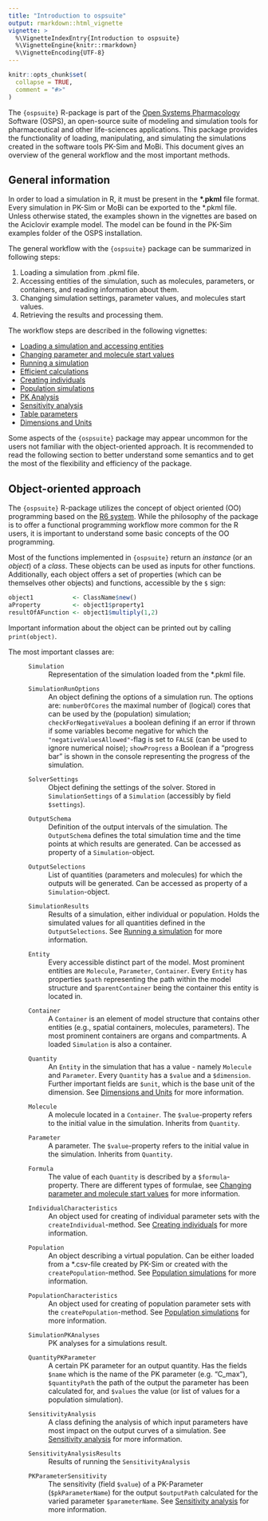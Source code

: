 ```yaml
---
title: "Introduction to ospsuite"
output: rmarkdown::html_vignette
vignette: >
  %\VignetteIndexEntry{Introduction to ospsuite}
  %\VignetteEngine{knitr::rmarkdown}
  %\VignetteEncoding{UTF-8}
---
```


```r
knitr::opts_chunk$set(
  collapse = TRUE,
  comment = "#>"
)
```

The `{ospsuite}` R-package is part of the [Open Systems Pharmacology](http://www.open-systems-pharmacology.org/) Software (OSPS), an open-source suite of modeling and simulation tools for pharmaceutical and other life-sciences applications. This package provides the functionality of loading, manipulating, and simulating the simulations created in the software tools PK-Sim and MoBi. This document gives an overview of the general workflow and the most important methods.

## General information

In order to load a simulation in R, it must be present in the **\*.pkml** file format. Every simulation in PK-Sim or MoBi can be exported to the *.pkml file. Unless otherwise stated, the examples shown in the vignettes are based on the Aciclovir example model. The model can be found in the PK-Sim examples folder of the OSPS installation.

The general workflow with the `{ospsuite}` package can be summarized in following steps:

  1. Loading a simulation from .pkml file.
  2. Accessing entities of the simulation, such as molecules, parameters, or containers, and reading information about them.
  3. Changing simulation settings, parameter values, and molecules start values.
  4. Retrieving the results and processing them.

The workflow steps are described in the following vignettes:

* [Loading a simulation and accessing entities](load-get.html)
* [Changing parameter and molecule start values](set-values.html)
* [Running a simulation](run-simulation.html)
* [Efficient calculations](efficient-calculations.html)
* [Creating individuals](create-individual.html)
* [Population simulations](create-run-population.html)
* [PK Analysis](pk-analysis.html)
* [Sensitivity analysis](sensitivity-analysis.html)
* [Table parameters](table-parameters.html)
* [Dimensions and Units](unit-conversion.html)

Some aspects of the `{ospsuite}` package may appear uncommon for the users not familiar with the object-oriented approach. It is recommended to read the following section to better understand some semantics and to get the most of the flexibility and efficiency of the package.

## Object-oriented approach

The `{ospsuite}` R-package utilizes the concept of object oriented (OO) programming based on the [R6 system](https://adv-r.hadley.nz/r6.html). While the philosophy of the package is to offer a functional programming workflow more common for the R users, it is important to understand some basic concepts of the OO programming. 

Most of the functions implemented in `{ospsuite}` return an *instance* (or an *object*) of a *class*. These objects can be used as inputs for other functions. Additionally, each object offers a set of properties (which can be themselves other objects) and functions, accessible by the `$` sign:

```r
object1           <- ClassName$new()
aProperty         <- object1$property1
resultOfAFunction <- object1$multiply(1,2)
```

Important information about the object can be printed out by calling `print(object)`.

The most important classes are:

  : `Simulation`
    : Representation of the simulation loaded from the *.pkml file.
  : `SimulationRunOptions`
    : An object defining the options of a simulation run. The options are: `numberOfCores` the maximal number of (logical) cores that can be used by the (population) simulation; `checkForNegativeValues` a boolean defining if an error if thrown if some variables become negative for which the `"negativeValuesAllowed"`-flag is set to `FALSE` (can be used to ignore numerical noise); `showProgress` a Boolean if a "progress bar" is shown in the console representing the progress of the simulation.
  : `SolverSettings`
    : Object defining the settings of the solver. Stored in `SimulationSettings` of a `Simulation` (accessibly by field `$settings`).
  : `OutputSchema`
    : Definition of the output intervals of the simulation. The `OutputSchema` defines the total simulation time and the time points at which results are generated. Can be accessed as property of a `Simulation`-object.
  : `OutputSelections`
    : List of quantities (parameters and molecules) for which the outputs will be generated. Can be accessed as property of a `Simulation`-object.
  : `SimulationResults`
    : Results of a simulation, either individual or population. Holds the simulated values for all quantities defined in the `OutputSelections`. See [Running a simulation](run-simulation.html) for more information.
  : `Entity`
    : Every accessible distinct part of the model. Most prominent entities are `Molecule`, `Parameter`, `Container`. Every `Entity` has properties `$path` representing the path within the model structure and `$parentContainer` being the container this entity is located in.
  : `Container`
    : A `Container` is an element of model structure that contains other entities (e.g., spatial containers, molecules, parameters).
    The most prominent containers are organs and compartments. A loaded `Simulation` is also a container.
  : `Quantity`
    : An `Entity` in the simulation that has a value - namely `Molecule` and `Parameter`. Every `Quantity` has a `$value` and a `$dimension`. Further important fields are `$unit`, which is the base unit of the dimension. See [Dimensions and Units](unit-conversion.html) for more information.
  : `Molecule`
    : A molecule located in a `Container`. The `$value`-property refers to the initial value in the simulation. Inherits from `Quantity`.
  : `Parameter`
    : A parameter. The `$value`-property refers to the initial value in the simulation. Inherits from `Quantity`.
  : `Formula`
    : The value of each `Quantity` is described by a `$formula`-property. There are different types of formulae, see [Changing parameter and molecule start values](set-values.html) for more information.
  : `IndividualCharacteristics`
    : An object used for creating of individual parameter sets with the `createIndividual`-method. See [Creating individuals](create-individual.html) for more information.
  : `Population`
    : An object describing a virtual population. Can be either loaded from a *.csv-file created by PK-Sim or created with the `createPopulation`-method. See [Population simulations](create-run-population.html) for more information.
  : `PopulationCharacteristics`
    : An object used for creating of population parameter sets with the `createPopulation`-method. See [Population simulations](create-run-population.html) for more information.
  : `SimulationPKAnalyses`
    : PK analyses for a simulations result.
  : `QuantityPKParameter`
    : A certain PK parameter for an output quantity. Has the fields `$name` which is the name of the PK parameter (e.g. "C_max"), `$quantityPath` the path of the output the parameter has been calculated for, and `$values` the value (or list of values for a population simulation).
  : `SensitivityAnalysis`
    : A class defining the analysis of which input parameters have most impact on the output curves of a simulation. See [Sensitivity analysis](sensitivity-analysis.html) for more information.
  : `SensitivityAnalysisResults`
    : Results of running the `SensitivityAnalysis`
  : `PKParameterSensitivity`
    : The sensitivity (field `$value`) of a PK-Parameter (`$pkParameterName`) for the output `$outputPath` calculated for the varied parameter `$parameterName`. See [Sensitivity analysis](sensitivity-analysis.html) for more information.

